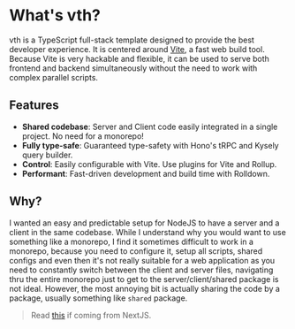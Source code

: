 # What's vth?

vth is a TypeScript full-stack template designed to provide the best developer experience.
It is centered around [Vite](https://vite.dev/), a fast web build tool.
Because Vite is very hackable and flexible, it can be used to serve both frontend and backend simultaneously
without the need to work with complex parallel scripts.

## Features

- **Shared codebase**: Server and Client code easily integrated in a single project. No need for a monorepo!
- **Fully type-safe**: Guaranteed type-safety with Hono's tRPC and Kysely query builder.
- **Control**: Easily configurable with Vite. Use plugins for Vite and Rollup.
- **Performant**: Fast-driven development and build time with Rolldown.

## Why?

I wanted an easy and predictable setup for NodeJS to have a server and a client in the same codebase.
While I understand why you would want to use something like a monorepo,
I find it sometimes difficult to work in a monorepo, because you need to configure it,
setup all scripts, shared configs and even then it's not really suitable for a web application
as you need to constantly switch between the client and server files, navigating thru the entire
monorepo just to get to the server/client/shared package is not ideal. However, the most annoying bit
is actually sharing the code by a package, usually something like `shared` package.

> Read [this](/docs/alternatives/next) if coming from NextJS.